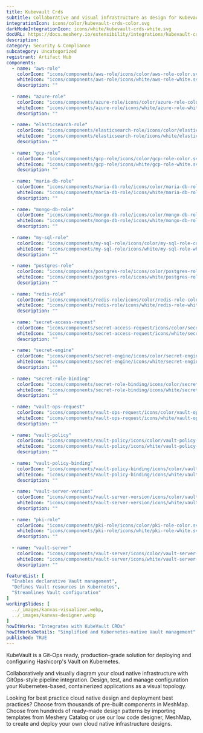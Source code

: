 ---
title: Kubevault Crds
subtitle: Collaborative and visual infrastructure as design for Kubevault Crds
integrationIcon: icons/color/kubevault-crds-color.svg
darkModeIntegrationIcon: icons/white/kubevault-crds-white.svg
docURL: https://docs.meshery.io/extensibility/integrations/kubevault-crds
description: 
category: Security & Compliance
subcategory: Uncategorized
registrant: Artifact Hub
components:
  - name: "aws-role"
    colorIcon: "icons/components/aws-role/icons/color/aws-role-color.svg"
    whiteIcon: "icons/components/aws-role/icons/white/aws-role-white.svg"
    description: ""
    
  - name: "azure-role"
    colorIcon: "icons/components/azure-role/icons/color/azure-role-color.svg"
    whiteIcon: "icons/components/azure-role/icons/white/azure-role-white.svg"
    description: ""
    
  - name: "elasticsearch-role"
    colorIcon: "icons/components/elasticsearch-role/icons/color/elasticsearch-role-color.svg"
    whiteIcon: "icons/components/elasticsearch-role/icons/white/elasticsearch-role-white.svg"
    description: ""
    
  - name: "gcp-role"
    colorIcon: "icons/components/gcp-role/icons/color/gcp-role-color.svg"
    whiteIcon: "icons/components/gcp-role/icons/white/gcp-role-white.svg"
    description: ""
    
  - name: "maria-db-role"
    colorIcon: "icons/components/maria-db-role/icons/color/maria-db-role-color.svg"
    whiteIcon: "icons/components/maria-db-role/icons/white/maria-db-role-white.svg"
    description: ""
    
  - name: "mongo-db-role"
    colorIcon: "icons/components/mongo-db-role/icons/color/mongo-db-role-color.svg"
    whiteIcon: "icons/components/mongo-db-role/icons/white/mongo-db-role-white.svg"
    description: ""
    
  - name: "my-sql-role"
    colorIcon: "icons/components/my-sql-role/icons/color/my-sql-role-color.svg"
    whiteIcon: "icons/components/my-sql-role/icons/white/my-sql-role-white.svg"
    description: ""
    
  - name: "postgres-role"
    colorIcon: "icons/components/postgres-role/icons/color/postgres-role-color.svg"
    whiteIcon: "icons/components/postgres-role/icons/white/postgres-role-white.svg"
    description: ""
    
  - name: "redis-role"
    colorIcon: "icons/components/redis-role/icons/color/redis-role-color.svg"
    whiteIcon: "icons/components/redis-role/icons/white/redis-role-white.svg"
    description: ""
    
  - name: "secret-access-request"
    colorIcon: "icons/components/secret-access-request/icons/color/secret-access-request-color.svg"
    whiteIcon: "icons/components/secret-access-request/icons/white/secret-access-request-white.svg"
    description: ""
    
  - name: "secret-engine"
    colorIcon: "icons/components/secret-engine/icons/color/secret-engine-color.svg"
    whiteIcon: "icons/components/secret-engine/icons/white/secret-engine-white.svg"
    description: ""
    
  - name: "secret-role-binding"
    colorIcon: "icons/components/secret-role-binding/icons/color/secret-role-binding-color.svg"
    whiteIcon: "icons/components/secret-role-binding/icons/white/secret-role-binding-white.svg"
    description: ""
    
  - name: "vault-ops-request"
    colorIcon: "icons/components/vault-ops-request/icons/color/vault-ops-request-color.svg"
    whiteIcon: "icons/components/vault-ops-request/icons/white/vault-ops-request-white.svg"
    description: ""
    
  - name: "vault-policy"
    colorIcon: "icons/components/vault-policy/icons/color/vault-policy-color.svg"
    whiteIcon: "icons/components/vault-policy/icons/white/vault-policy-white.svg"
    description: ""
    
  - name: "vault-policy-binding"
    colorIcon: "icons/components/vault-policy-binding/icons/color/vault-policy-binding-color.svg"
    whiteIcon: "icons/components/vault-policy-binding/icons/white/vault-policy-binding-white.svg"
    description: ""
    
  - name: "vault-server-version"
    colorIcon: "icons/components/vault-server-version/icons/color/vault-server-version-color.svg"
    whiteIcon: "icons/components/vault-server-version/icons/white/vault-server-version-white.svg"
    description: ""
    
  - name: "pki-role"
    colorIcon: "icons/components/pki-role/icons/color/pki-role-color.svg"
    whiteIcon: "icons/components/pki-role/icons/white/pki-role-white.svg"
    description: ""
    
  - name: "vault-server"
    colorIcon: "icons/components/vault-server/icons/color/vault-server-color.svg"
    whiteIcon: "icons/components/vault-server/icons/white/vault-server-white.svg"
    description: ""

featureList: [
  "Enables declarative Vault management",
  "Defines Vault resources in Kubernetes",
  "Streamlines Vault configuration"
]
workingSlides: [
  ../_images/kanvas-visualizer.webp,
  ../_images/kanvas-designer.webp
]
howItWorks: "Integrates with KubeVault CRDs"
howItWorksDetails: "Simplified and Kubernetes-native Vault management"
published: TRUE
---
<p>
KubeVault is a Git-Ops ready, production-grade solution for deploying and configuring Hashicorp's Vault on Kubernetes.
</p>
<p>
    Collaboratively and visually diagram your cloud native infrastructure with GitOps-style pipeline integration. Design, test, and manage configuration your Kubernetes-based, containerized applications as a visual topology.
</p>
<p>
    Looking for best practice cloud native design and deployment best practices? Choose from thousands of pre-built components in MeshMap. Choose from hundreds of ready-made design patterns by importing templates from Meshery Catalog or use our low code designer, MeshMap, to create and deploy your own cloud native infrastructure designs.
</p>
